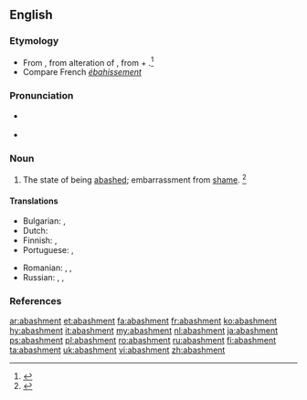 ==English==

===Etymology===
* From {{etyl|enm}} {{term|abaishment|lang=enm}}, from {{etyl|frm}} {{term|abaissement||astonishment|lang=frm}} alteration of {{term|esbaissement|lang=frm}}, from {{term|esbaiss|lang=frm}} + {{term|-ment|lang=frm}}.<ref>{{reference-book | last =| first = | authorlink =  | coauthors =  | editor =Gove, Philip Babcock    | others =  | title = Webster's Third International Dictionary of the English Language Unabridged | origdate =  | origyear = 1909 | origmonth =  | url =  | format =  | accessdate =  | accessyear =  | accessmonth =  | edition =  | date =  | year =1976  | month =  | publisher =G. & C. Merriam Co.  | location = Springfield, MA | language =  | id =  | doi = | isbn =0-87779-101-5 | lccn = | ol = | pages =2| chapter =  | chapterurl =  | quote =}}</ref>
* Compare French ''[[ébahissement]]''

===Pronunciation===
* {{a|RP}} {{IPA|/əˈbæʃ.mənt/}}
* {{a|GenAm}} {{IPA|/əˈbæʃ.mənt/}}

===Noun===
{{en-noun}}

# The state of being [[abashed]]; embarrassment from [[shame]]. {{defdate|First attested from 1350 to 1470.}}<ref>{{reference-book | last =| first = | authorlink =  | coauthors =  | editor =Brown, Lesley  | others =  | title = The Shorter Oxford English Dictionary | origdate =  | origyear = 1933| origmonth =  | url =  | format =  | accessdate =  | accessyear =  | accessmonth =  | edition = 5th | date =  | year =2003| month =  | publisher =Oxford University Press  | location =Oxford, UK | language =  | id =  | doi = | isbn =978-0-19-860575-7 | lccn = | ol = | pages =2| chapter =  | chapterurl =  | quote =}}</ref>

====Translations====
{{trans-top|the state of being abashed; confusion from shame}}
* Bulgarian: {{t-|bg|засраменост|sc=Cyrl}}, {{t+|bg|смущение|sc=Cyrl}}
* Dutch: {{t-|nl|verlegenheid|f}}
* Finnish: {{t-|fi|häpeä}}, {{t-|fi|hämminki}}
* Portuguese: {{t+|pt|confusão}}, {{t+|pt|vergonha}}
{{trans-mid}}
* Romanian: {{t+|ro|jenă|f}}, {{t-|ro|rușine|f}}, {{t+|ro|rușinare|f}}
* Russian: {{t+|ru|растерянность|f|tr=rastérjannostʹ|sc=Cyrl}}, {{t+|ru|смущение|n|tr=smuščénije|sc=Cyrl}}, {{t+|ru|замешательство|n|tr=zamešátelʹstvo|sc=Cyrl}}
{{trans-bottom}}

===References===
<references/>

[[ar:abashment]]
[[et:abashment]]
[[fa:abashment]]
[[fr:abashment]]
[[ko:abashment]]
[[hy:abashment]]
[[it:abashment]]
[[my:abashment]]
[[nl:abashment]]
[[ja:abashment]]
[[ps:abashment]]
[[pl:abashment]]
[[ro:abashment]]
[[ru:abashment]]
[[fi:abashment]]
[[ta:abashment]]
[[uk:abashment]]
[[vi:abashment]]
[[zh:abashment]]